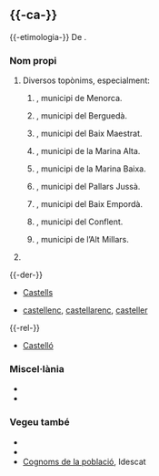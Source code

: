 {{vegeu|castell}}

== {{-ca-}} ==
{{ca-pron|é}}
{{àudio|LL-Q7026 (cat)-Unjoanqualsevol-castell.wav|lang=ca|accent=or}}
{{-etimologia-}} De {{terme|ca|castell}}.

=== Nom propi ===
{{entrada|ca|nom propi}}

# Diversos topònims, especialment:
## {{w|Es Castell}}, municipi de Menorca.
## {{w|Castell de l'Areny}}, municipi del Berguedà.
## {{w|Castell de Cabres}}, municipi del Baix Maestrat.
## {{w|Castell de Castells}}, municipi de la Marina Alta.
## {{w|El Castell de Guadalest}}, municipi de la Marina Baixa.
## {{w|Castell de Mur}}, municipi del Pallars Jussà.
## {{w|Castell i Platja d'Aro}}, municipi del Baix Empordà.
## {{w|Castell de Vernet}}, municipi del Conflent.
## {{w|El Castell de Vilamalefa}}, municipi de l’Alt Millars.
# {{cognom|ca|d’habitatge}}

{{-der-}}
* [[Castells]]
* {{q|gentilicis}} [[castellenc]], [[castellarenc]], [[casteller]]

{{-rel-}}
* [[Castelló]]

=== Miscel·lània ===
* {{ca-sil}}
* {{anagrama|ca|llescat}}

=== Vegeu també ===
* {{Viquipèdia|Castell (desambiguació)|Castell}}
* {{ca-dicc|dcvb}}
* [http://www.idescat.cat/cognoms/?q=Castell Cognoms de la població], Idescat
